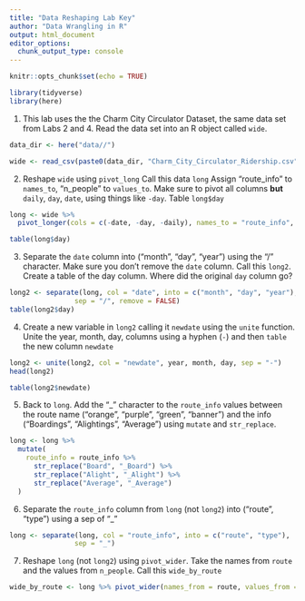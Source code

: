 ```yaml
---
title: "Data Reshaping Lab Key"
author: "Data Wrangling in R"
output: html_document
editor_options: 
  chunk_output_type: console
---
```


```r
knitr::opts_chunk$set(echo = TRUE)
```

```r
library(tidyverse)
library(here)
```

1. This lab uses the the Charm City Circulator Dataset, the same data set from Labs 2 and 4. Read the data set into an R object called `wide`.

```r
data_dir <- here("data//")

wide <- read_csv(paste0(data_dir, "Charm_City_Circulator_Ridership.csv"))
```


2. Reshape `wide` using `pivot_long`  Call this data `long` Assign "route_info" to `names_to`,
"n_people" to `values_to`. Make sure to pivot all columns **but**
`daily`, `day`, `date`, using things like `-day`. Table `long$day`

```r
long <- wide %>%
  pivot_longer(cols = c(-date, -day, -daily), names_to = "route_info", values_to = "n_people") 

table(long$day)
```


3.  Separate the `date` column into ("month", "day", "year") using the "/" character.
Make sure you don't remove the `date` column. Call this `long2`. Create a table of the day column. Where did the original `day` column go?
```r
long2 <- separate(long, col = "date", into = c("month", "day", "year"), 
                sep = "/", remove = FALSE)
table(long2$day)

```

4. Create a new variable in `long2` calling it `newdate` using the `unite` function. Unite the year, month, day, columns using a hyphen (`-`) and then `table` the new column `newdate`

```r
long2 <- unite(long2, col = "newdate", year, month, day, sep = "-")
head(long2)

table(long2$newdate)
```


5. Back to `long`. Add the "_" character to the `route_info` values between the route name ("orange", "purple",
"green", "banner") and the info ("Boardings", "Alightings", "Average") using `mutate` and `str_replace`.

```r
long <- long %>% 
  mutate(
    route_info = route_info %>% 
      str_replace("Board", "_Board") %>% 
      str_replace("Alight", "_Alight") %>% 
      str_replace("Average", "_Average") 
  )
```

6.  Separate the `route_info` column from `long` (not `long2`) into ("route", "type") using a sep of "_"
```r
long <- separate(long, col = "route_info", into = c("route", "type"), 
                sep = "_")
```

7. Reshape `long` (not `long2`) using `pivot_wider`. Take the names from `route` and the values from `n_people`. Call this `wide_by_route`

```r
wide_by_route <- long %>% pivot_wider(names_from = route, values_from = n_people)
```


